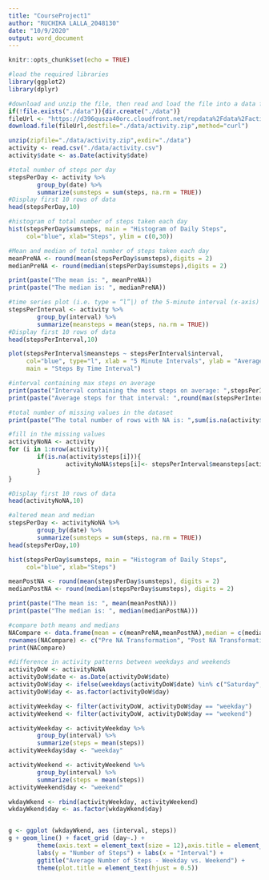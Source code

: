 ```yaml
---
title: "CourseProject1"
author: "RUCHIKA LALLA_2048130"
date: "10/9/2020"
output: word_document
---
```


```r
knitr::opts_chunk$set(echo = TRUE)
```

```r
#load the required libraries
library(ggplot2)
library(dplyr)
```

```r
#download and unzip the file, then read and load the file into a data frame
if(!file.exists("./data")){dir.create("./data")}
fileUrl <- "https://d396qusza40orc.cloudfront.net/repdata%2Fdata%2Factivity.zip"
download.file(fileUrl,destfile="./data/activity.zip",method="curl")

unzip(zipfile="./data/activity.zip",exdir="./data")
activity <- read.csv("./data/activity.csv")
activity$date <- as.Date(activity$date)
```

```r
#total number of steps per day
stepsPerDay <- activity %>%
        group_by(date) %>%
        summarize(sumsteps = sum(steps, na.rm = TRUE)) 
#Display first 10 rows of data
head(stepsPerDay,10)
```

```r
#histogram of total number of steps taken each day
hist(stepsPerDay$sumsteps, main = "Histogram of Daily Steps", 
     col="blue", xlab="Steps", ylim = c(0,30))
```

```r
#Mean and median of total number of steps taken each day
meanPreNA <- round(mean(stepsPerDay$sumsteps),digits = 2)
medianPreNA <- round(median(stepsPerDay$sumsteps),digits = 2)

print(paste("The mean is: ", meanPreNA))
print(paste("The median is: ", medianPreNA))
```

```r
#time series plot (i.e. type = “l”|) of the 5-minute interval (x-axis) and the average number of steps taken, averaged across all days (y-axis)
stepsPerInterval <- activity %>%
        group_by(interval) %>%
        summarize(meansteps = mean(steps, na.rm = TRUE)) 
#Display first 10 rows of data
head(stepsPerInterval,10)
```

```r
plot(stepsPerInterval$meansteps ~ stepsPerInterval$interval,
     col="blue", type="l", xlab = "5 Minute Intervals", ylab = "Average Number of Steps",
     main = "Steps By Time Interval")
```

```r
#interval containing max steps on average
print(paste("Interval containing the most steps on average: ",stepsPerInterval$interval[which.max(stepsPerInterval$meansteps)]))
print(paste("Average steps for that interval: ",round(max(stepsPerInterval$meansteps),digits=2)))
```

```r
#total number of missing values in the dataset
print(paste("The total number of rows with NA is: ",sum(is.na(activity$steps))))
```

```r
#fill in the missing values
activityNoNA <- activity  
for (i in 1:nrow(activity)){
        if(is.na(activity$steps[i])){
                activityNoNA$steps[i]<- stepsPerInterval$meansteps[activityNoNA$interval[i] == stepsPerInterval$interval]
        }
}

#Display first 10 rows of data
head(activityNoNA,10)
```

```r
#altered mean and median
stepsPerDay <- activityNoNA %>%
        group_by(date) %>%
        summarize(sumsteps = sum(steps, na.rm = TRUE)) 
head(stepsPerDay,10)
```

```r
hist(stepsPerDay$sumsteps, main = "Histogram of Daily Steps", 
     col="blue", xlab="Steps")
```

```r
meanPostNA <- round(mean(stepsPerDay$sumsteps), digits = 2)
medianPostNA <- round(median(stepsPerDay$sumsteps), digits = 2)

print(paste("The mean is: ", mean(meanPostNA)))
print(paste("The median is: ", median(medianPostNA)))
```

```r
#compare both means and medians
NACompare <- data.frame(mean = c(meanPreNA,meanPostNA),median = c(medianPreNA,medianPostNA))
rownames(NACompare) <- c("Pre NA Transformation", "Post NA Transformation")
print(NACompare)
```

```r
#difference in activity patterns between weekdays and weekends
activityDoW <- activityNoNA
activityDoW$date <- as.Date(activityDoW$date)
activityDoW$day <- ifelse(weekdays(activityDoW$date) %in% c("Saturday", "Sunday"), "weekend", "weekday")
activityDoW$day <- as.factor(activityDoW$day)
```

```r
activityWeekday <- filter(activityDoW, activityDoW$day == "weekday")
activityWeekend <- filter(activityDoW, activityDoW$day == "weekend")

activityWeekday <- activityWeekday %>%
        group_by(interval) %>%
        summarize(steps = mean(steps)) 
activityWeekday$day <- "weekday"

activityWeekend <- activityWeekend %>%
        group_by(interval) %>%
        summarize(steps = mean(steps)) 
activityWeekend$day <- "weekend"

wkdayWkend <- rbind(activityWeekday, activityWeekend)
wkdayWkend$day <- as.factor(wkdayWkend$day)


g <- ggplot (wkdayWkend, aes (interval, steps))
g + geom_line() + facet_grid (day~.) + 
        theme(axis.text = element_text(size = 12),axis.title = element_text(size = 14)) + 
        labs(y = "Number of Steps") + labs(x = "Interval") + 
        ggtitle("Average Number of Steps - Weekday vs. Weekend") + 
        theme(plot.title = element_text(hjust = 0.5))
```
